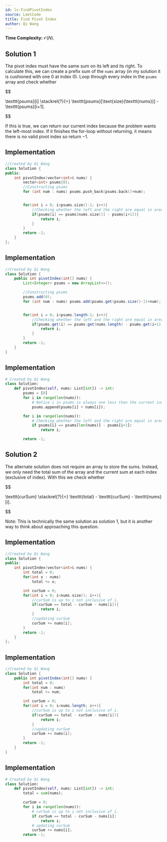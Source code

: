 ---
id: lc-FindPivotIndex
source: LeetCode
title: Find Pivot Index
author: Qi Wang
---

**Time Complexity:** $\mathcal O(N)$.

## Solution 1

The pivot index must have the same sum on its left and its right. To calculate
this, we can create a prefix sum of the $\texttt{nums}$ array (in my solution it
is cushioned with one $0$ at index $0$). Loop through every index in the
$\texttt{psums}$ array and check whether

$$

\texttt{psums}[i] \stackrel{?}{=} \texttt{psums}[\text{size}(\texttt{nums})] - \texttt{psums}[i+1].


$$

If this is true, we can return our current index because the problem wants the
left-most index. If it finishes the for-loop without returning, it means there
is no valid pivot index so return $-1$.

<LanguageSection>

<CPPSection>

## Implementation

```cpp
//Created by Qi Wang
class Solution {
public:
	int pivotIndex(vector<int>& nums) {
		vector<int> psums{0};
		//Constructing psums
		for (int num : nums) psums.push_back(psums.back()+num);


		for(int i = 0; i<psums.size()-1; i++){
			//Checking whether the left and the right are equal in area
			if(psums[i] == psums[nums.size()] - psums[i+1]){
				return i;
			}
		}
		return -1;
	}
};
```

</CPPSection>

<JavaSection>

## Implementation

```java
//Created by Qi Wang
class Solution {
	public int pivotIndex(int[] nums) {
		List<Integer> psums = new ArrayList<>();

		//Constructing psums
		psums.add(0);
		for (int num : nums) psums.add(psums.get(psums.size()-1)+num);


		for(int i = 0; i<psums.length-1; i++){
			//Checking whether the left and the right are equal in area
			if(psums.get(i) == psums.get(nums.length) - psums.get(i+1)){
				return i;
			}
		}
		return -1;
	}
}
```

</JavaSection>

<PySection>

## Implementation

```py
# Created by Qi Wang
class Solution:
	def pivotIndex(self, nums: List[int]) -> int:
		psums = [0]
		for i in range(len(nums)):
			# Notice i in psums is always one less than the current index
			psums.append(psums[i] + nums[i]);

		for i in range(len(nums)):
			# Checking whether the left and the right are equal in area
			if psums[i] == psums[len(nums)] - psums[i+1]:
				return i;

		return -1;
```

</PySection>

</LanguageSection>

## Solution 2

The alternate solution does not require an array to store the sums. Instead, we
only need the total sum of the array and the current sum at each index
(exclusive of index). With this we check whether

$$

\texttt{curSum} \stackrel{?}{=} \texttt{total} - \texttt{curSum} - \texttt{nums}[i].


$$

Note: This is technically the same solution as solution 1, but it is another way
to think about approaching this question.

<LanguageSection>

<CPPSection>

## Implementation

```cpp
//Created by Qi Wang
class Solution {
public:
	int pivotIndex(vector<int>& nums) {
		int total = 0;
		for(int x : nums)
			total += x;

		int curSum = 0;
		for(int i = 0; i<nums.size(); i++){
			//curSum is up to i not inclusive of i.
			if(curSum == total - curSum - nums[i]){
				return i;
			}
			//updating curSum
			curSum += nums[i];
		}
		return -1;
	}
};
```

</CPPSection>

<JavaSection>

## Implementation

```java
//Created by Qi Wang
class Solution {
	public int pivotIndex(int[] nums) {
		int total = 0;
		for(int num : nums)
			total += num;

		int curSum = 0;
		for(int i = 0; i<nums.length; i++){
			//curSum is up to i not inclusive of i.
			if(curSum == total - curSum - nums[i]){
				return i;
			}
			//updating curSum
			curSum += nums[i];
		}
		return -1;
	}
}
```

</JavaSection>

<PySection>

## Implementation

```py
# Created by Qi Wang
class Solution:
	def pivotIndex(self, nums: List[int]) -> int:
		total = sum(nums);

		curSum = 0;
		for i in range(len(nums)):
			# curSum is up to i not inclusive of i.
			if curSum == total - curSum - nums[i]:
				return i;
			# updating curSum
			curSum += nums[i];
		return -1;
```

</PySection>
</LanguageSection>
